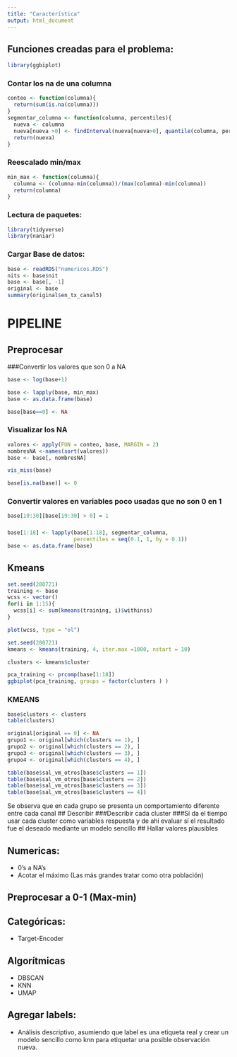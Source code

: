```yaml
---
title: "Característica"
output: html_document
---
```

## Funciones creadas para el problema:
```r
library(ggbiplot)
```
### Contar los na de una columna
```r
conteo <- function(columna){
  return(sum(is.na(columna)))
}
segmentar_columna <- function(columna, percentiles){
  nueva <- columna 
  nueva[nueva >0] <- findInterval(nueva[nueva>0], quantile(columna, percentiles)) + 1
  return(nueva)
}
```
### Reescalado min/max
```r
min_max <- function(columna){
  columna <- (columna-min(columna))/(max(columna)-min(columna))
  return(columna)
}
```
### Lectura de paquetes:
```r
library(tidyverse)
library(naniar)
```
### Cargar Base de datos:
```r
base <- readRDS("numericos.RDS")
nits <- base$nit
base <- base[, -1]
original <- base
summary(original$en_tx_canal5)
```
# PIPELINE
## Preprocesar
###Convertir los valores que son 0 a NA
```r
base <- log(base+1)
```
```r
base <- lapply(base, min_max)
base <- as.data.frame(base)
```
```r
base[base==0] <- NA
```
### Visualizar los NA
```r
valores <- apply(FUN = conteo, base, MARGIN = 2)
nombresNA <-names(sort(valores))
base <- base[, nombresNA]
```
```r
vis_miss(base)
```
```r
base[is.na(base)] <- 0
```


### Convertir valores en variables poco usadas que no son 0 en 1
```r
base[19:30][base[19:30] > 0] = 1
```
###
```r
base[1:18] <- lapply(base[1:18], segmentar_columna, 
                     percentiles = seq(0.1, 1, by = 0.1))
base <- as.data.frame(base)
```
## Kmeans
```r
set.seed(280721)
training <- base
wcss <- vector()
for(i in 1:15){
  wcss[i] <- sum(kmeans(training, i)$withinss)
}
```

```r
plot(wcss, type = "ol")
```

```r
set.seed(280721)
kmeans <- kmeans(training, 4, iter.max =1000, nstart = 10)
```

```r
clusters <- kmeans$cluster
```



```r
pca_training <- prcomp(base[1:18])
ggbiplot(pca_training, groups = factor(clusters ) )
```
### KMEANS

```r
base$clusters <- clusters
table(clusters)
```

```r
original[original == 0] <- NA
grupo1 <- original[which(clusters == 1), ]
grupo2 <- original[which(clusters == 2), ]
grupo3 <- original[which(clusters == 3), ]
grupo4 <- original[which(clusters == 4), ]
```

```r
table(base$sal_vm_otros[base$clusters == 1])
table(base$sal_vm_otros[base$clusters == 2])
table(base$sal_vm_otros[base$clusters == 3])
table(base$sal_vm_otros[base$clusters == 4])
```

Se observa que en cada grupo se presenta un comportamiento diferente entre cada canal
## Describir
###Describir cada cluster
###Sí da el tiempo usar cada cluster como variables respuesta y de ahí evaluar sí el resultado fue el deseado mediante un modelo sencillo
## Hallar valores plausibles


## Numericas:

* 0's a NA's
* Acotar el máximo (Las más grandes tratar como otra población)

## Preprocesar a 0-1 (Max-min)

## Categóricas:

* Target-Encoder

## Algorítmicas

* DBSCAN
* KNN
* UMAP

## Agregar labels:

* Análisis descriptivo, asumiendo que label es una etiqueta real y crear un modelo sencillo como knn para etiquetar una posible observación nueva.





